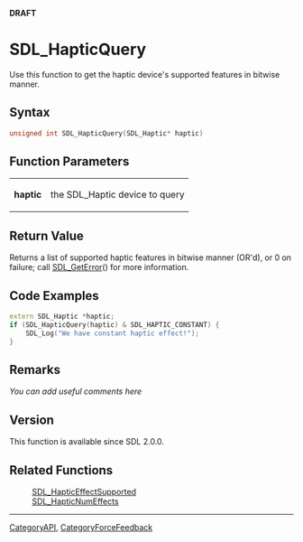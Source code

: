 <span color="red">'''DRAFT'''</span>

= SDL_HapticQuery =
Use this function to get the haptic device's supported features in bitwise manner.


== Syntax ==
<syntaxhighlight lang='c++'>
unsigned int SDL_HapticQuery(SDL_Haptic* haptic)
</syntaxhighlight>
<!-- <span style="color: green;">Should that say Uint8 or Uint16 etc instead of "unsigned int"?</span> -->

== Function Parameters ==
{|
|'''haptic'''
|the SDL_Haptic device to query
|}

== Return Value ==
Returns a list of supported haptic features in bitwise manner (OR'd), or 0 on failure; call [[SDL_GetError]]() for more information.

<!-- <span style="color: green;">It seems there is probably a more clear or complete way to describe this...  Is there a struct that should be Included here?  Maybe the [[SDL_HapticEffect]] union?</span> -->

== Code Examples ==
<syntaxhighlight lang='c++'>
extern SDL_Haptic *haptic;
if (SDL_HapticQuery(haptic) & SDL_HAPTIC_CONSTANT) {
    SDL_Log("We have constant haptic effect!");
}
</syntaxhighlight>

== Remarks ==
''You can add useful comments here''

== Version ==
This function is available since SDL 2.0.0.

== Related Functions ==
:[[SDL_HapticEffectSupported]]
:[[SDL_HapticNumEffects]]

----
[[CategoryAPI]], [[CategoryForceFeedback]]
